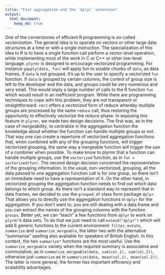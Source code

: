 ```yaml
---
title: "Fast aggregation and the `dplyr` extension"
output: 
  html_document:
    keep_md: true
---
```



One of the cornerstones of efficient R programming is so-called *vectorization*. The general idea is to operate on vectors or other large data structures at a time or with a single instruction. The specialization of this idea to R is to have a single function call perform a vector-level operation, while implementing most of the work in C or C++ or other low-level language. `plyrmr` is designed to encourage vectorized programming. For instance `gapply(data, fun)` will apply fun to sizable chunks of `data`, as data frames, if `data` is not grouped. It's up to the user to specify a vectorized `fun` function. If `data` is grouped by certain columns, the control of group size is left to the developer and the data, and groups could be very numerous and very small. This would imply a large number of calls to the R function `fun` which would result in an inefficient program. While there are programming techniques to cope with this problem, they are not transparent or straightforward. `rmr2` offers a *vectorized* form of reduce whereby multiple groups are processed by the same `reduce` call, thus restoring the opportunity to effectively vectorize the reduce phase. In exposing this feature in `plyrmr`, we made two design decisions. The first was, as in the case of *mergeability*, to centralize in the aggregation function the knowledge about whether the function can handle multiple groups or not. That way one can create a repertoire of vectorized aggregation functions that, when combined with any of the grouping functions, will trigger vectorized grouping, the same way a mergeable function will trigger the use of a combiner when possible. To make know to plyrmr that a function can handle multiple groups, use the `vectorized` function, as in `fun = vectorized(fun)`. The second design decision concerned the representation of the grouping information. In the usual, non-vectorized, grouping, all the data passed to one aggregation function call is for one group, so there isn't an immediate need to have a representation of it. On the other hand, in vectorized grouping the aggregation function needs to find out which data belongs to which group. As there isn't a standard way to represent that in data frames, we decided to use the `grouped_df` class form package `dplyr`. That allows you to directly use the aggregation functions in `dplyr` for the aggregation. If you don't want to,  you are still dealing with a data.frame and you can extract the names of the grouping columns with the function `groups`. Better yet, we can "teach" a few functions from `dplyr` to work on `plyrmr`'s data sets. To do that we just need to call `extend("dplyr")` which will add 6 generic functions to the current environment: `filter`, `mutate`, `summarize` and `summarize_mergeable`, the latter two with the alternative "summarise" spelling also available for speakers of British English. In this context, the two `summarize*` functions are the most useful. Use the `summarize_mergeable` variety when the required summary is associative and commutative, as in `summarize_mergeable(data, sum(col.1), sum(col.2))`, otherwise just `summarize` as in `summarize(data, mean(col.1), mean(col.2))`. The latter is more general, the former has important efficiency and scalability advantages.


